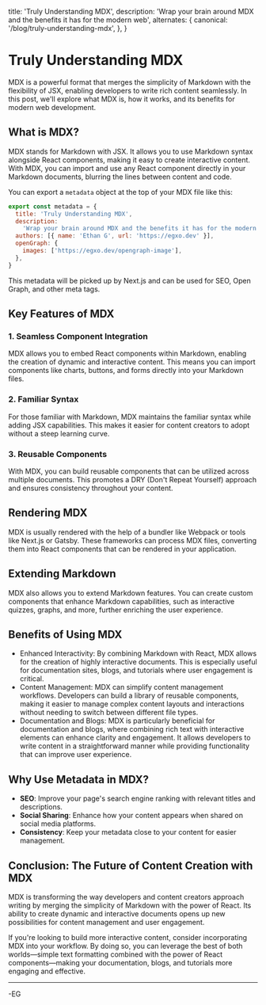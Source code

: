   title: 'Truly Understanding MDX',
  description:
    'Wrap your brain around MDX and the benefits it has for the modern web',
  alternates: {
    canonical: '/blog/truly-understanding-mdx',
  },
}

# Truly Understanding MDX

MDX is a powerful format that merges the simplicity of Markdown with the flexibility of JSX, enabling developers to write rich content seamlessly. In this post, we'll explore what MDX is, how it works, and its benefits for modern web development.

## What is MDX?

MDX stands for Markdown with JSX. It allows you to use Markdown syntax alongside React components, making it easy to create interactive content. With MDX, you can import and use any React component directly in your Markdown documents, blurring the lines between content and code.

You can export a `metadata` object at the top of your MDX file like this:

```javascript
export const metadata = {
  title: 'Truly Understanding MDX',
  description:
    'Wrap your brain around MDX and the benefits it has for the modern web',
  authors: [{ name: 'Ethan G', url: 'https://egxo.dev' }],
  openGraph: {
    images: ['https://egxo.dev/opengraph-image'],
  },
}
```

This metadata will be picked up by Next.js and can be used for SEO, Open Graph, and other meta tags.

## Key Features of MDX

### 1. Seamless Component Integration

MDX allows you to embed React components within Markdown, enabling the creation of dynamic and interactive content. This means you can import components like charts, buttons, and forms directly into your Markdown files.

### 2. Familiar Syntax

For those familiar with Markdown, MDX maintains the familiar syntax while adding JSX capabilities. This makes it easier for content creators to adopt without a steep learning curve.

### 3. Reusable Components

With MDX, you can build reusable components that can be utilized across multiple documents. This promotes a DRY (Don't Repeat Yourself) approach and ensures consistency throughout your content.

## Rendering MDX

MDX is usually rendered with the help of a bundler like Webpack or tools like Next.js or Gatsby. These frameworks can process MDX files, converting them into React components that can be rendered in your application.

## Extending Markdown

MDX also allows you to extend Markdown features. You can create custom components that enhance Markdown capabilities, such as interactive quizzes, graphs, and more, further enriching the user experience.

## Benefits of Using MDX

- Enhanced Interactivity: By combining Markdown with React, MDX allows for the creation of highly interactive documents. This is especially useful for documentation sites, blogs, and tutorials where user engagement is critical.
- Content Management: MDX can simplify content management workflows. Developers can build a library of reusable components, making it easier to manage complex content layouts and interactions without needing to switch between different file types.
- Documentation and Blogs: MDX is particularly beneficial for documentation and blogs, where combining rich text with interactive elements can enhance clarity and engagement. It allows developers to write content in a straightforward manner while providing functionality that can improve user experience.

## Why Use Metadata in MDX?

- **SEO**: Improve your page's search engine ranking with relevant titles and descriptions.
- **Social Sharing**: Enhance how your content appears when shared on social media platforms.
- **Consistency**: Keep your metadata close to your content for easier management.

## Conclusion: The Future of Content Creation with MDX

MDX is transforming the way developers and content creators approach writing by merging the simplicity of Markdown with the power of React. Its ability to create dynamic and interactive documents opens up new possibilities for content management and user engagement.

If you're looking to build more interactive content, consider incorporating MDX into your workflow. By doing so, you can leverage the best of both worlds—simple text formatting combined with the power of React components—making your documentation, blogs, and tutorials more engaging and effective.

---

-EG
